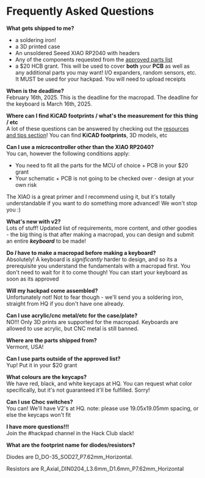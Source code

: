 # Frequently Asked Questions

**What gets shipped to me?**
- a soldering iron!
- a 3D printed case
- An unsoldered Seeed XIAO RP2040 with headers
- Any of the components requested from the [approved parts list](/parts)
- a $20 HCB grant. This will be used to cover **both** your **PCB** as well as any additional parts you may want! I/O expanders, random sensors, etc. It MUST be used for your hackpad. You will need to upload receipts

**When is the deadline?** \
February 16th, 2025. This is the deadline for the macropad. The deadline for the keyboard is March 16th, 2025.

**Where can I find KiCAD footprints / what's the measurement for this thing / etc** \
A lot of these questions can be answered by checking out the [resources and tips section](/resources)! You can find **KiCAD footprints**, 3D models, etc

**Can I use a microcontroller other than the XIAO RP2040?** \
You can, however the following conditions apply:
- You need to fit all the parts for the MCU of choice + PCB in your $20 grant
- Your schematic + PCB is not going to be checked over - design at your own risk

The XIAO is a great primer and I recommend using it, but it's totally understandable if you want to do something more advanced! We won't stop you :)

**What's new with v2?** \
Lots of stuff! Updated list of requirements, more content, and other goodies - the big thing is that after making a macropad, you can design and submit an entire ***keyboard*** to be made!

**Do *I* have to make a macropad before making a keyboard?** \
Absolutely! A keyboard is *significantly* harder to design, and so its a prerequisite you understand the fundamentals with a macropad first. You don't need to wait for it to come though! You can start your keyboard as soon as its approved

**Will my hackpad come assembled?** \
Unfortunately not! Not to fear though - we'll send you a soldering iron, straight from HQ if you don't have one already.

**Can I use acrylic/cnc metal/etc for the case/plate?** \
NO!!! Only 3D prints are supported for the macropad. Keyboards are allowed to use acrylic, but CNC metal is still banned.

**Where are the parts shipped from?** \
Vermont, USA!

**Can I use parts outside of the approved list?** \
Yup! Put it in your $20 grant

**What colours are the keycaps?** \
We have red, black, and white keycaps at HQ. You can request what color specifically, but it's not guaranteed it'll be fulfilled. Sorry!

**Can I use Choc switches?** \
You can! We'll have V2's at HQ. note: please use 19.05x19.05mm spacing, or else the keycaps won't fit

**I have more questions!!!**  \
Join the #hackpad channel in the Hack Club slack!

**What are the footprint name for diodes/resistors?**

Diodes are D_DO-35_SOD27_P7.62mm_Horizontal.

Resistors are R_Axial_DIN0204_L3.6mm_D1.6mm_P7.62mm_Horizontal

